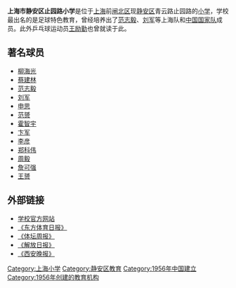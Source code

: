 {{Infobox_School
|image            =
|name            =上海市静安区止园路小学
|other_name      =
|motto          =
|established      =1956年
|type           =
|affiliation    =
|district    ={{PRC}}[[上海|上海]][[静安区|静安区]]
|campus_size = 6145平方米
|president      =
|principal      =
|magazine      =
|staff            =
|grades      =
| gradeK      = 
| grade1      = 
| grade2      = 
| grade3      = 
| grade4      = 
| grade5      = 
| grade6      = 
|students      =
|address      =上海静安区青云路437号
|website      =
| tel      = 
| fax      = 
|free_label     =
|free_text      =
|free_label2    =
|free_text2     =
|free_label3    =
|free_text3     =
}}
'''上海市静安区止园路小学'''是位于[[上海|上海]]前[[闸北区|闸北区]]现[[静安区|静安区]]青云路止园路的[[小学|小学]]，学校最出名的是足球特色教育，曾经培养出了[[范志毅|范志毅]]、[[刘军_(足球运动员)|刘军]]等上海队和[[中国国家足球队|中国国家队]]成员。此外乒乓球运动员[[王励勤|王励勤]]也曾就读于此。

==著名球员==
* [[柳海光|柳海光]]
* [[蔡建林|蔡建林]]
* [[范志毅|范志毅]]
* [[刘军_(足球运动员)|刘军]]
* [[申思|申思]]
* [[范赟|范赟]]
* [[霍智宇|霍智宇]]
* [[卞军|卞军]]
* [[李彦|李彦]]
* [[郑科伟|郑科伟]]
* [[周毅_(足球运动员)|周毅]]
* [[詹可强|詹可强]]
* [[王赟|王赟]]

==外部链接==
* [http://www.zyxx.edu.sh.cn/ 学校官方网站]{{Webarchive|url=https://archive.is/20050404100918/http://www.zyxx.edu.sh.cn/ |date=2005-04-04 }}
* [http://sports.sina.com.cn/c/2006-12-01/08122599165.shtml 《东方体育日报》]{{Wayback|url=http://sports.sina.com.cn/c/2006-12-01/08122599165.shtml |date=20190811105713 }}
* [http://sports.sina.com.cn/c/2010-05-05/17484970288.shtml 《体坛周报》]{{Wayback|url=http://sports.sina.com.cn/c/2010-05-05/17484970288.shtml |date=20190815190850 }}
* [http://sports.sina.com.cn/s/2004-07-13/0823302145s.shtml 《解放日报》]{{Wayback|url=http://sports.sina.com.cn/s/2004-07-13/0823302145s.shtml |date=20190812212205 }}
* [http://sports.sohu.com/20060116/n241456259.shtml 《西安晚报》]{{Wayback|url=http://sports.sohu.com/20060116/n241456259.shtml |date=20200808010124 }}

[[Category:上海小学|Category:上海小学]]
[[Category:静安区教育|Category:静安区教育]]
[[Category:1956年中国建立|Category:1956年中国建立]]
[[Category:1956年创建的教育机构|Category:1956年创建的教育机构]]